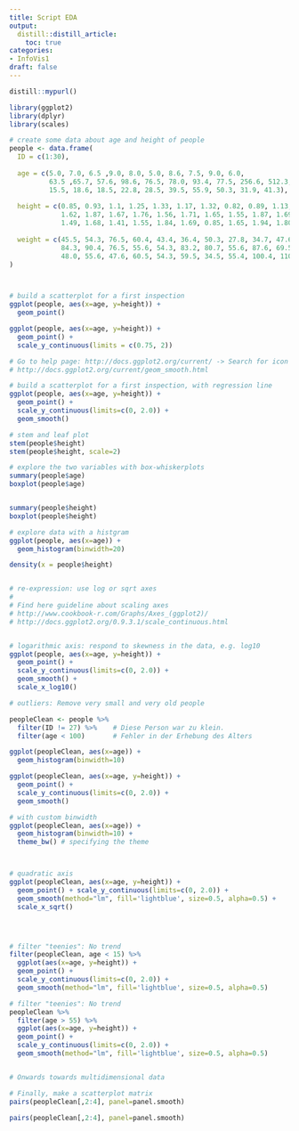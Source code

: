 ```yaml
---
title: Script EDA
output: 
  distill::distill_article:
    toc: true
categories:
- InfoVis1
draft: false
---
```



```r
distill::mypurl()
```




```r


library(ggplot2)
library(dplyr)
library(scales)

# create some data about age and height of people
people <- data.frame(
  ID = c(1:30),
  
  age = c(5.0, 7.0, 6.5 ,9.0, 8.0, 5.0, 8.6, 7.5, 9.0, 6.0,
          63.5 ,65.7, 57.6, 98.6, 76.5, 78.0, 93.4, 77.5, 256.6, 512.3,
          15.5, 18.6, 18.5, 22.8, 28.5, 39.5, 55.9, 50.3, 31.9, 41.3),
  
  height = c(0.85, 0.93, 1.1, 1.25, 1.33, 1.17, 1.32, 0.82, 0.89, 1.13,
             1.62, 1.87, 1.67, 1.76, 1.56, 1.71, 1.65, 1.55, 1.87, 1.69,
             1.49, 1.68, 1.41, 1.55, 1.84, 1.69, 0.85, 1.65, 1.94, 1.80),
  
  weight = c(45.5, 54.3, 76.5, 60.4, 43.4, 36.4, 50.3, 27.8, 34.7, 47.6,
             84.3, 90.4, 76.5, 55.6, 54.3, 83.2, 80.7, 55.6, 87.6, 69.5,
             48.0, 55.6, 47.6, 60.5, 54.3, 59.5, 34.5, 55.4, 100.4, 110.3)
)



# build a scatterplot for a first inspection
ggplot(people, aes(x=age, y=height)) + 
  geom_point() 

ggplot(people, aes(x=age, y=height)) + 
  geom_point() +
  scale_y_continuous(limits = c(0.75, 2))

# Go to help page: http://docs.ggplot2.org/current/ -> Search for icon of fit-line
# http://docs.ggplot2.org/current/geom_smooth.html

# build a scatterplot for a first inspection, with regression line
ggplot(people, aes(x=age, y=height)) + 
  geom_point() + 
  scale_y_continuous(limits=c(0, 2.0)) +
  geom_smooth()

# stem and leaf plot
stem(people$height)
stem(people$height, scale=2)

# explore the two variables with box-whiskerplots
summary(people$age)
boxplot(people$age)


summary(people$height)
boxplot(people$height)

# explore data with a histgram
ggplot(people, aes(x=age)) + 
  geom_histogram(binwidth=20)  

density(x = people$height)


# re-expression: use log or sqrt axes
#
# Find here guideline about scaling axes 
# http://www.cookbook-r.com/Graphs/Axes_(ggplot2)/
# http://docs.ggplot2.org/0.9.3.1/scale_continuous.html


# logarithmic axis: respond to skewness in the data, e.g. log10 
ggplot(people, aes(x=age, y=height)) + 
  geom_point() + 
  scale_y_continuous(limits=c(0, 2.0)) +
  geom_smooth() +
  scale_x_log10()

# outliers: Remove very small and very old people

peopleClean <- people %>%
  filter(ID != 27) %>%    # Diese Person war zu klein.
  filter(age < 100)       # Fehler in der Erhebung des Alters

ggplot(peopleClean, aes(x=age)) + 
  geom_histogram(binwidth=10)

ggplot(peopleClean, aes(x=age, y=height)) + 
  geom_point() + 
  scale_y_continuous(limits=c(0, 2.0)) +
  geom_smooth()

# with custom binwidth
ggplot(peopleClean, aes(x=age)) + 
  geom_histogram(binwidth=10) + 
  theme_bw() # specifying the theme



# quadratic axis
ggplot(peopleClean, aes(x=age, y=height)) + 
  geom_point() + scale_y_continuous(limits=c(0, 2.0)) +
  geom_smooth(method="lm", fill='lightblue', size=0.5, alpha=0.5) + 
  scale_x_sqrt()




# filter "teenies": No trend
filter(peopleClean, age < 15) %>%
  ggplot(aes(x=age, y=height)) + 
  geom_point() + 
  scale_y_continuous(limits=c(0, 2.0)) +
  geom_smooth(method="lm", fill='lightblue', size=0.5, alpha=0.5)

# filter "teenies": No trend
peopleClean %>%
  filter(age > 55) %>%
  ggplot(aes(x=age, y=height)) + 
  geom_point() + 
  scale_y_continuous(limits=c(0, 2.0)) +
  geom_smooth(method="lm", fill='lightblue', size=0.5, alpha=0.5)


# Onwards towards multidimensional data

# Finally, make a scatterplot matrix
pairs(peopleClean[,2:4], panel=panel.smooth)

pairs(peopleClean[,2:4], panel=panel.smooth)
```


